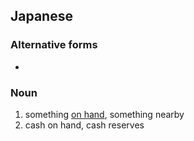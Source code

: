 ==Japanese==
{{ja-kanjitab|て|もと|yomi=kun}}

===Alternative forms===
* {{l|ja|手許}}

===Noun===
{{ja-noun|てもと}}

# something [[on hand]], something nearby
# cash on hand, cash reserves